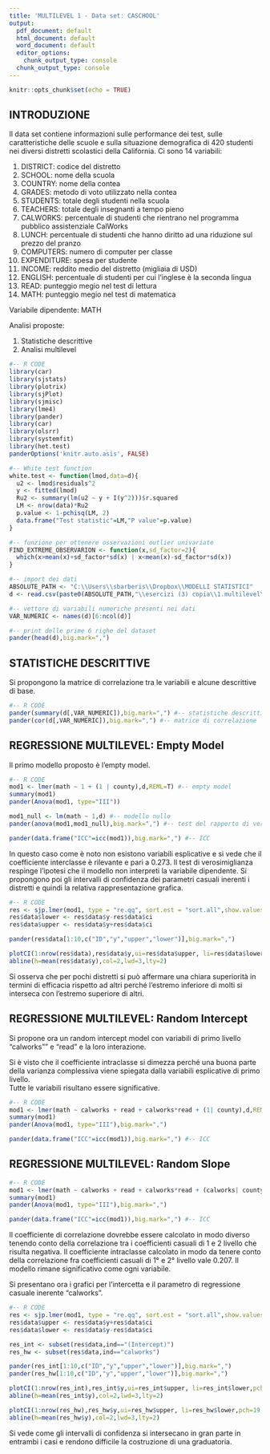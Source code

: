 ---
title: 'MULTILEVEL 1 - Data set: CASCHOOL'
output:
  pdf_document: default
  html_document: default
  word_document: default
  editor_options:
    chunk_output_type: console
  chunk_output_type: console
---

```{r setup, include=FALSE}
knitr::opts_chunk$set(echo = TRUE)
```

## INTRODUZIONE

Il data set contiene informazioni sulle performance dei test, sulle caratteristiche delle scuole e sulla situazione demografica di 420 studenti nei diversi distretti scolastici della California. Ci sono 14 variabili:

1. DISTRICT: codice del distretto
2. SCHOOL: nome della scuola
3. COUNTRY: nome della contea
4. GRADES: metodo di voto utilizzato nella contea
5. STUDENTS: totale degli studenti nella scuola
6. TEACHERS: totale degli insegnanti a tempo pieno
7. CALWORKS: percentuale di studenti che rientrano nel programma pubblico assistenziale CalWorks
8. LUNCH: percentuale di studenti che hanno diritto ad una riduzione sul prezzo del pranzo
9. COMPUTERS: numero di computer per classe
10. EXPENDITURE: spesa per studente
11. INCOME: reddito medio del distretto (migliaia di USD)
12. ENGLISH: percentuale di studenti per cui l'inglese è la seconda lingua
13. READ: punteggio megio nel test di lettura
14. MATH: punteggio megio nel test di matematica

Variabile dipendente: MATH

Analisi proposte:

1. Statistiche descrittive
2. Analisi multilevel

> >

```{r,eval=TRUE,echo=T,warning=FALSE,message=F,results="asis"}
#-- R CODE
library(car)
library(sjstats)
library(plotrix)
library(sjPlot)
library(sjmisc)
library(lme4)
library(pander)
library(car)
library(olsrr)
library(systemfit)
library(het.test)
panderOptions('knitr.auto.asis', FALSE)

#-- White test function
white.test <- function(lmod,data=d){
  u2 <- lmod$residuals^2
  y <- fitted(lmod)
  Ru2 <- summary(lm(u2 ~ y + I(y^2)))$r.squared
  LM <- nrow(data)*Ru2
  p.value <- 1-pchisq(LM, 2)
  data.frame("Test statistic"=LM,"P value"=p.value)
}

#-- funzione per ottenere osservazioni outlier univariate
FIND_EXTREME_OBSERVARION <- function(x,sd_factor=2){
  which(x>mean(x)+sd_factor*sd(x) | x<mean(x)-sd_factor*sd(x))  
}

#-- import dei dati
ABSOLUTE_PATH <- "C:\\Users\\sbarberis\\Dropbox\\MODELLI STATISTICI"
d <- read.csv(paste0(ABSOLUTE_PATH,"\\esercizi (3) copia\\1.multilevel\\CASchools.txt"),sep=" ")

#-- vettore di variabili numeriche presenti nei dati
VAR_NUMERIC <- names(d)[6:ncol(d)]

#-- print delle prime 6 righe del dataset
pander(head(d),big.mark=",")

```

> >

## STATISTICHE DESCRITTIVE

Si propongono la matrice di correlazione tra le variabili e alcune descrittive di base.

> >

```{r,fig.width=6,echo=T,message=FALSE,results="asis"}
#-- R CODE
pander(summary(d[,VAR_NUMERIC]),big.mark=",") #-- statistiche descrittive
pander(cor(d[,VAR_NUMERIC]),big.mark=",") #-- matrice di correlazione

```



## REGRESSIONE MULTILEVEL: Empty Model

Il primo modello proposto è l’empty model.

> >

```{r,fig.width=6,echo=T,message=FALSE}
#-- R CODE
mod1 <- lmer(math ~ 1 + (1 | county),d,REML=T) #-- empty model
summary(mod1)
pander(Anova(mod1, type="III"))

mod1_null <- lm(math ~ 1,d) #-- modello nullo
pander(anova(mod1,mod1_null),big.mark=",") #-- test del rapporto di verosimiglianza

pander(data.frame("ICC"=icc(mod1)),big.mark=",") #-- ICC 

```

In questo caso come è noto non esistono variabili esplicative e si vede che il coefficiente interclasse è rilevante e pari a 0.273. Il test di verosimiglianza respinge l’ipotesi che il modello non interpreti la variabile dipendente.
Si propongono poi gli intervalli di confidenza dei parametri casuali inerenti i distretti e quindi la relativa rappresentazione grafica.

> >

```{r,fig.width=6,echo=T,message=FALSE,results="asis",warning =FALSE}
#-- R CODE
res <- sjp.lmer(mod1, type = "re.qq", sort.est = "sort.all",show.values=T,title="T",prnt.plot=F)
res$data$lower <- res$data$y-res$data$ci
res$data$upper <- res$data$y+res$data$ci

pander(res$data[1:10,c("ID","y","upper","lower")],big.mark=",")

plotCI(1:nrow(res$data),res$data$y,ui=res$data$upper, li=res$data$lower,pch=19,scol="blue",xlab="Country",ylab="Estimate",xaxt="n")
abline(h=mean(res$data$y),col=2,lwd=3,lty=2)
```

Si osserva che per pochi distretti si può affermare una chiara superiorità in termini di efficacia rispetto ad altri perché l’estremo inferiore di molti si interseca con l’estremo superiore di altri.


## REGRESSIONE MULTILEVEL: Random Intercept

Si propone ora un random intercept model con variabili di primo livello "calworks"" e "read" e la loro interazione. 

Si è visto che il coefficiente intraclasse si dimezza perché una buona parte della varianza complessiva viene spiegata dalla variabili esplicative di primo livello.                 
Tutte le variabili risultano essere significative.     

> >

```{r,fig.width=6,echo=T,message=FALSE}
#-- R CODE
mod1 <- lmer(math ~ calworks + read + calworks*read + (1| county),d,REML=F) #-- empty model
summary(mod1)
pander(Anova(mod1, type="III"),big.mark=",")

pander(data.frame("ICC"=icc(mod1)),big.mark=",") #-- ICC 

```



## REGRESSIONE MULTILEVEL: Random Slope

> >

```{r,fig.width=6,echo=T,message=FALSE}
#-- R CODE
mod1 <- lmer(math ~ calworks + read + calworks*read + (calworks| county),d,REML=T) #-- empty model
summary(mod1)
pander(Anova(mod1, type="III"),big.mark=",")

pander(data.frame("ICC"=icc(mod1)),big.mark=",") #-- ICC 

```

Il coefficiente di correlazione dovrebbe essere calcolato in modo diverso tenendo conto della correlazione tra i coefficienti casuali di 1 e 2 livello che risulta negativa. Il coefficiente intraclasse calcolato in modo da tenere conto della correlazione fra coefficienti casuali di 1° e 2° livello vale 0.207.
Il modello rimane significativo come ogni variabile.

Si presentano ora i grafici per l’intercetta e il parametro di regressione casuale inerente "calworks".

> >

```{r,fig.width=6,echo=T,message=FALSE,results="asis"}
#-- R CODE
res <- sjp.lmer(mod1, type = "re.qq", sort.est = "sort.all",show.values=T,title="T",prnt.plot=F)
res$data$upper <- res$data$y+res$data$ci
res$data$lower <- res$data$y-res$data$ci

res_int <- subset(res$data,ind=="(Intercept)")
res_hw <- subset(res$data,ind=="calworks")

pander(res_int[1:10,c("ID","y","upper","lower")],big.mark=",")
pander(res_hw[1:10,c("ID","y","upper","lower")],big.mark=",")

plotCI(1:nrow(res_int),res_int$y,ui=res_int$upper, li=res_int$lower,pch=19,scol="blue",xlab="Country",ylab="Estimate",main="Intercept")
abline(h=mean(res_int$y),col=2,lwd=3,lty=2)

plotCI(1:nrow(res_hw),res_hw$y,ui=res_hw$upper, li=res_hw$lower,pch=19,scol="blue",xlab="Country",ylab="Estimate",main="Calworks")
abline(h=mean(res_hw$y),col=2,lwd=3,lty=2)

```

Si vede come gli intervalli di confidenza si intersecano in gran parte in entrambi i casi e rendono difficile la costruzione di una graduatoria.
